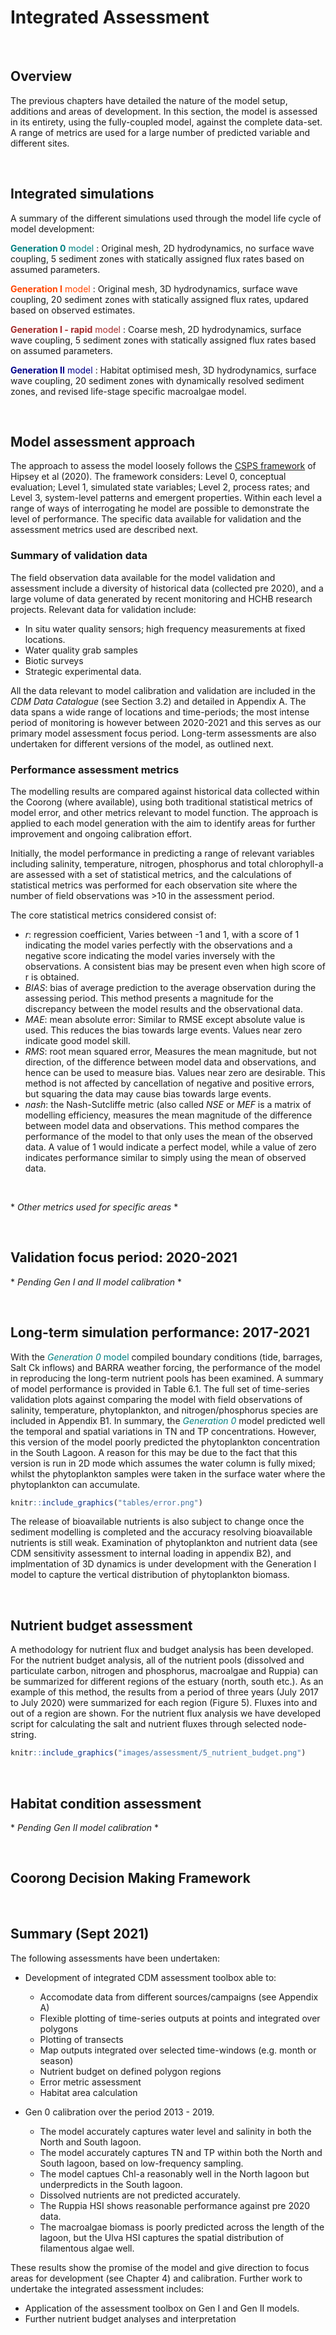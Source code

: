 # Integrated Assessment

<br>

## Overview

The previous chapters have detailed the nature of the model setup, additions and areas of development. In this section, the model is assessed in its entirety, using the fully-coupled model, against the complete data-set. A range of metrics are used for a large number of predicted variable and different sites.

<br>

## Integrated simulations

A summary of the different simulations used through the model life cycle of model development:

<span style="color:teal">**Generation 0** model</span> : Original mesh, 2D hydrodynamics, no surface wave coupling, 5 sediment zones with statically assigned flux rates based on assumed parameters.

<span style="color:orangered">**Generation I** model</span> : Original mesh, 3D hydrodynamics, surface wave coupling, 20 sediment zones with statically assigned flux rates, updared based on observed estimates.

<span style="color:brown">**Generation I - rapid** model</span> : Coarse mesh, 2D hydrodynamics, surface wave coupling, 5 sediment zones with statically assigned flux rates based on assumed parameters.

<span style="color:darkblue">**Generation II** model</span> : Habitat optimised mesh, 3D hydrodynamics, surface wave coupling, 20 sediment zones with dynamically resolved sediment zones, and revised life-stage specific macroalgae model.

<!--
### Setup

### Simulation periods
-->

<br>

## Model assessment approach

The approach to assess the model loosely follows the [CSPS framework](https://www.sciencedirect.com/science/article/pii/S1364815219309727?via%3Dihub) of Hipsey et al (2020). The framework considers: Level 0, conceptual evaluation; Level 1, simulated state variables; Level 2, process rates; and Level 3, system-level patterns and emergent properties. Within each level a range of ways of interrogating he model are possible to demonstrate the level of performance. The specific data available for validation and the assessment metrics used are described next.  

### Summary of validation data

The field observation data available for the model validation and assessment include a diversity of historical data (collected pre 2020), and a large volume of data generated by recent monitoring and HCHB research projects. Relevant data for validation include:

- In situ water quality sensors; high frequency measurements at fixed locations.
- Water quality grab samples
- Biotic surveys
- Strategic experimental data.

All the data relevant to model calibration and validation are included in the *CDM Data Catalogue* (see Section 3.2) and detailed in Appendix A. The data spans a wide range of locations and time-periods; the most intense period of monitoring is however between 2020-2021 and this serves as our primary model assessment focus period. Long-term assessments are also undertaken for different versions of the model, as outlined next.


### Performance assessment metrics

The modelling results are compared against historical data collected within the Coorong (where available), using both traditional statistical metrics of model error, and other metrics relevant to model function. The approach is applied to each model generation with the aim to identify areas for further improvement and ongoing calibration effort. 

Initially, the model performance in predicting a range of relevant variables including salinity, temperature, nitrogen, phosphorus and total chlorophyll-a are assessed with a set of statistical metrics, and the calculations of statistical metrics was performed for each observation site where the number of field observations was >10 in the assessment period. 

The core statistical metrics considered consist of:

  +	$r$: regression coefficient, Varies between -1 and 1, with a score of 1 indicating the model varies perfectly with the observations and a negative score indicating the model varies inversely with the observations. A consistent bias may be present even when high score of r is obtained. 
  +	$BIAS$: bias of average prediction to the average observation during the assessing period. This method presents a magnitude for the discrepancy between the model results and the observational data. 
  +	$MAE$: mean absolute error: Similar to RMSE except absolute value is used. This reduces the bias towards large events. Values near zero indicate good model skill.
  +	$RMS$: root mean squared error, Measures the mean magnitude, but not direction, of the difference between model data and observations, and hence can be used to measure bias. Values near zero are desirable. This method is not affected by cancellation of negative and positive errors, but squaring the data may cause bias towards large events. 
  +	$nash$: the Nash-Sutcliffe metric (also called $NSE$ or $MEF$ is a matrix of modelling efficiency, measures the mean magnitude of the difference between model data and observations. This method compares the performance of the model to that only uses the mean of the observed data. A value of 1 would indicate a perfect model, while a value of zero indicates performance similar to simply using the mean of observed data.

<br>

\* *Other metrics used for specific areas* \*


<br>

## Validation focus period: 2020-2021

\* *Pending Gen I and II model calibration* \*


<br>

## Long-term simulation performance: 2017-2021

With the <span style="color:teal">*Generation 0* model</span> compiled boundary conditions (tide, barrages, Salt Ck inflows) and BARRA weather forcing, the performance of the model in reproducing the long-term nutrient pools has been examined.
<!--
Example model outcomes against the field observations of TN and TP are shown in Figure 10 & 11, and a summary of model performance is provided in Table 1. In summary, the model predicted well the temporal and spatial variations in TN and TP concentrations. However, the model has been shown to poorly predict the phytoplankton concentration in the South Coorong. A reason for this may be due to the current CDM being in in 2D mode which assumes the water column is fully mixed; whilst the phytoplankton samples were taken in the surface water where the phytoplankton can accumulate. The release of bioavailable nutrients is also subject to change once the sediment modelling is completed and the accuracy resolving bioavailable nutrients is still weak. A further examination of phytoplankton and nutrient data is underway, and a 3D Coorong model is under development to capture the vertical distribution of phytoplankton biomass.
-->
A summary of model performance is provided in Table 6.1. The full set of time-series validation plots against comparing the model with field observations of salinity, temperature, phytoplankton, and nitrogen/phosphorus species are included in Appendix B1. In summary, the <span style="color:teal">*Generation 0* </span> model predicted well the temporal and spatial variations in TN and TP concentrations. However, this version of the model poorly predicted the phytoplankton concentration in the South Lagoon. A reason for this may be due to the fact that this version is run in 2D mode which assumes the water column is fully mixed; whilst the phytoplankton samples were taken in the surface water where the phytoplankton can accumulate.


```r

knitr::include_graphics("tables/error.png")

```

The release of bioavailable nutrients is also subject to change once the sediment modelling is completed and the accuracy resolving bioavailable nutrients is still weak. Examination of phytoplankton and nutrient data (see CDM sensitivity assessment to internal loading in appendix B2), and implmentation of 3D dynamics is under development with the Generation I model to capture the vertical distribution of phytoplankton biomass.  

<br>

## Nutrient budget assessment

A methodology for nutrient flux and budget analysis has been developed. For the nutrient budget analysis, all of the nutrient pools (dissolved and particulate carbon, nitrogen and phosphorus, macroalgae and Ruppia) can be summarized for different regions of the estuary (north, south etc.). As an example of this method, the results from a period of three years (July 2017 to July 2020) were summarized for each region (Figure 5). Fluxes into and out of a region are shown. For the nutrient flux analysis we have developed script for calculating the salt and nutrient fluxes through selected node-string. 


```r

knitr::include_graphics("images/assessment/5_nutrient_budget.png")

```

<br>

## Habitat condition assessment

\* *Pending Gen II model calibration* \*

<br>

## Coorong Decision Making Framework

<br>

## Summary (Sept 2021)

The following assessments have been undertaken:

- Development of integrated CDM assessment toolbox able to:

    - Accomodate data from different sources/campaigns (see Appendix A)
    - Flexible plotting of time-series outputs at points and integrated over polygons
    - Plotting of transects
    - Map outputs integrated over selected time-windows (e.g. month or season)
    - Nutrient budget on defined polygon regions
    - Error metric assessment
    - Habitat area calculation
    
- Gen 0 calibration over the period 2013 - 2019.

    - The model accurately captures water level and salinity in both the North and South lagoon.
    - The model accurately captures TN and TP within both the North and South lagoon, based on low-frequency sampling.
    - The model captues Chl-a reasonably well in the North lagoon but underpredicts in the South lagoon.
    - Dissolved nutrients are not predicted accurately.
    - The Ruppia HSI shows reasonable performance against pre 2020 data.
    - The macroalgae biomass is poorly predicted across the length of the lagoon, but the Ulva HSI captures the spatial distribution of filamentous algae well. 

These results show the promise of the model and give direction to focus areas for development (see Chapter 4)  and calibration. Further work to undertake the integrated assessment includes:

+ Application of the assessment toolbox on Gen I and Gen II models.
+ Further nutrient budget analyses and interpretation

    
    